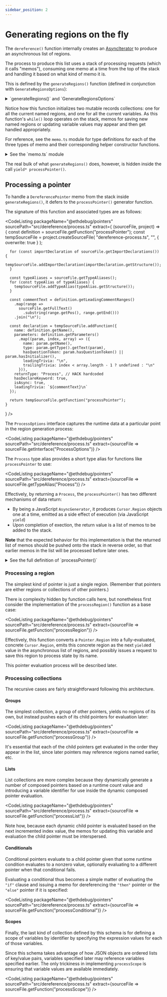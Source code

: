 ```yaml
---
sidebar_position: 2
---
```



# Generating regions on the fly

The `dereference()` function internally creates an
[AsyncIterator](https://developer.mozilla.org/en-US/docs/Web/JavaScript/Reference/Global_Objects/AsyncIterator)
to produce an asynchronous list of regions.

The process to produce this list uses a stack of processing requests (which
it calls "memos"), consuming one memo at a time from the top of the stack
and handling it based on what kind of memo it is.

This is defined by the `generateRegions()` function (defined in conjunction
with `GenerateRegionsOptions`):

<details>
<summary>`generateRegions()` and `GenerateRegionsOptions`</summary>

<CodeListing
  packageName="@ethdebug/pointers"
  sourcePath="src/dereference/generate.ts"
  extract={sourceFile => sourceFile.getInterface("GenerateRegionsOptions")}
  />

<CodeListing
  packageName="@ethdebug/pointers"
  sourcePath="src/dereference/generate.ts"
  extract={sourceFile => sourceFile.getFunction("generateRegions")}
  />
</details>

Notice how this function initializes two mutable records collections: one for
all the current named regions, and one for all the current variables. As
this function's `while()` loop operates on the stack, memos for saving new
named regions or updating variable values may appear and then get handled
appropriately.

For reference, see the `memo.ts` module for type definitions for each of the
three types of memo and their corresponding helper constructor functions.

<details>
<summary>See the `memo.ts` module</summary>

<CodeListing
  packageName="@ethdebug/pointers"
  sourcePath="src/dereference/memo.ts"
  />
</details>

The real bulk of what `generateRegions()` does, however, is hidden inside the
call `yield* processPointer()`.

## Processing a pointer

To handle a `DereferencePointer` memo from the stack inside
`generateRegions()`, it defers to the `processPointer()` generator function.

The signature of this function and associated types are as follows:

<CodeListing
  packageName="@ethdebug/pointers"
  sourcePath="src/dereference/process.ts"
  extract={
    (sourceFile, project) => {
      const definition = sourceFile.getFunction("processPointer");
      const tempSourceFile = project.createSourceFile(
        "dereference-process.ts",
        "",
        { overwrite: true }
      );

      for (const importDeclaration of sourceFile.getImportDeclarations()) {
        tempSourceFile.addImportDeclaration(importDeclaration.getStructure());
      }

      const typeAliases = sourceFile.getTypeAliases();
      for (const typeAlias of typeAliases) {
        tempSourceFile.addTypeAlias(typeAlias.getStructure());
      }

      const commentText = definition.getLeadingCommentRanges()
        .map(range =>
          sourceFile.getFullText()
            .substring(range.getPos(), range.getEnd()))
        .join("\n");

      const declaration = tempSourceFile.addFunction({
        name: definition.getName(),
        parameters: definition.getParameters()
          .map((param, index, array) => ({
            name: param.getName(),
            type: param.getType().getText(param),
            hasQuestionToken: param.hasQuestionToken() || param.hasInitializer(),
            leadingTrivia: "\n",
            trailingTrivia: index < array.length - 1 ? undefined : "\n"
          })),
        returnType: "Process", // HACK hardcoded
        hasDeclareKeyword: true,
        isAsync: true,
        leadingTrivia: `${commentText}\n`
      });

      return tempSourceFile.getFunction("processPointer");
    }
  } />

The `ProcessOptions` interface captures the runtime data at a particular
point in the region generation process:

<CodeListing
  packageName="@ethdebug/pointers"
  sourcePath="src/dereference/process.ts"
  extract={sourceFile => sourceFile.getInterface("ProcessOptions")}
  />

The `Process` type alias provides a short type alias for functions like
`processPointer` to use:

<CodeListing
  packageName="@ethdebug/pointers"
  sourcePath="src/dereference/process.ts"
  extract={sourceFile => sourceFile.getTypeAlias("Process")}
  />

Effectively, by returning a `Process`, the `processPointer()` has two
different mechanisms of data return:
- By being a JavaScript `AsyncGenerator`, it produces `Cursor.Region` objects
  one at a time, emitted as a side effect of execution (via JavaScript `yield`)
- Upon completion of exection, the return value is a list of memos to be
  added to the stack.

**Note** that the expected behavior for this implementation is that the
returned list of memos should be pushed onto the stack in reverse order,
so that earlier memos in the list will be processed before later ones.

<details>
<summary>See the full definition of `processPointer()`</summary>

<CodeListing
  packageName="@ethdebug/pointers"
  sourcePath="src/dereference/process.ts"
  extract={sourceFile => sourceFile.getFunction("processPointer")}
  />
</details>

### Processing a region

The simplest kind of pointer is just a single region. (Remember that pointers
are either regions or collections of other pointers.)

There is complexity hidden by function calls here, but nonetheless first
consider the implementation of the `processRegion()` function as a base case:

<CodeListing
  packageName="@ethdebug/pointers"
  sourcePath="src/dereference/process.ts"
  extract={sourceFile => sourceFile.getFunction("processRegion")}
  />

Effectively, this function converts a `Pointer.Region` into a
fully-evaluated, concrete `Cursor.Region`, emits this concrete region as the
next `yield`ed value in the asynchronous list of regions, and possibly issues
a request to save this region to process state by its name.

This pointer evaluation process will be described later.

### Processing collections

The recursive cases are fairly straightforward following this architecture.


#### Groups

The simplest collection, a group of other pointers, yields no regions of its
own, but instead pushes each of its child pointers for evaluation later:

<CodeListing
  packageName="@ethdebug/pointers"
  sourcePath="src/dereference/process.ts"
  extract={sourceFile => sourceFile.getFunction("processGroup")}
  />

It's essential that each of the child pointers get evaluated in the order
they appear in the list, since later pointers may reference regions named
earlier, etc.

#### Lists

List collections are more complex because they dynamically generate a number
of composed pointers based on a runtime count value and introducing a
variable identifier for use inside the dynamic composed pointer evaluation.

<CodeListing
  packageName="@ethdebug/pointers"
  sourcePath="src/dereference/process.ts"
  extract={sourceFile => sourceFile.getFunction("processList")}
  />

Note how, because each dynamic child pointer is evaluated based on the
next incremented index value, the memos for updating this variable and
evaluation the child pointer must be interspersed.

#### Conditionals

Conditional pointers evaluate to a child pointer given that some runtime
condition evaluates to a nonzero value, optionally evaluating to a different
pointer when that conditional fails.

Evaluating a conditional thus becomes a simple matter of evaluating the
`"if"` clause and issuing a memo for dereferencing the `"then"` pointer or
the `"else"` pointer if it is specified:

<CodeListing
  packageName="@ethdebug/pointers"
  sourcePath="src/dereference/process.ts"
  extract={sourceFile => sourceFile.getFunction("processConditional")}
  />

#### Scopes

Finally, the last kind of collection defined by this schema is for defining
a scope of variables by identifier by specifying the expression values for
each of those variables.

Since this schema takes advantage of how JSON objects are ordered lists of
key/value pairs, variables specified later may reference variables specified
earlier. The only trickiness in implementing `processScope` is ensuring that
variable values are available immediately.

<CodeListing
  packageName="@ethdebug/pointers"
  sourcePath="src/dereference/process.ts"
  extract={sourceFile => sourceFile.getFunction("processScope")}
  />
